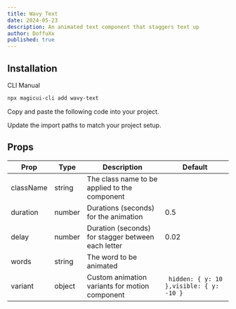 ```yaml
---
title: Wavy Text
date: 2024-05-23
description: An animated text component that staggers text up
author: DoffuXx
published: true
---
```


<ComponentPreview name="wavy-text-demo" />

## Installation

<Tabs defaultValue="cli">

<TabsList>
  <TabsTrigger value="cli">CLI</TabsTrigger>
  <TabsTrigger value="manual">Manual</TabsTrigger>
</TabsList>
<TabsContent value="cli">

```bash
npx magicui-cli add wavy-text
```

</TabsContent>

<TabsContent value="manual">

<Steps>

<Step>Copy and paste the following code into your project.</Step>

<ComponentSource name="wavy-text" />

<Step>Update the import paths to match your project setup.</Step>

</Steps>

</TabsContent>

</Tabs>

## Props

| Prop      | Type   | Description                                        | Default                                  |
| --------- | ------ | -------------------------------------------------- | ---------------------------------------- |
| className | string | The class name to be applied to the component      |                                          |
| duration  | number | Durations (seconds) for the animation              | 0.5                                      |
| delay     | number | Duration (seconds) for stagger between each letter | 0.02                                     |
| words     | string | The word to be animated                            |                                          |
| variant   | object | Custom animation variants for motion component     | ` hidden: { y: 10 },visible: { y: -10 }` |
